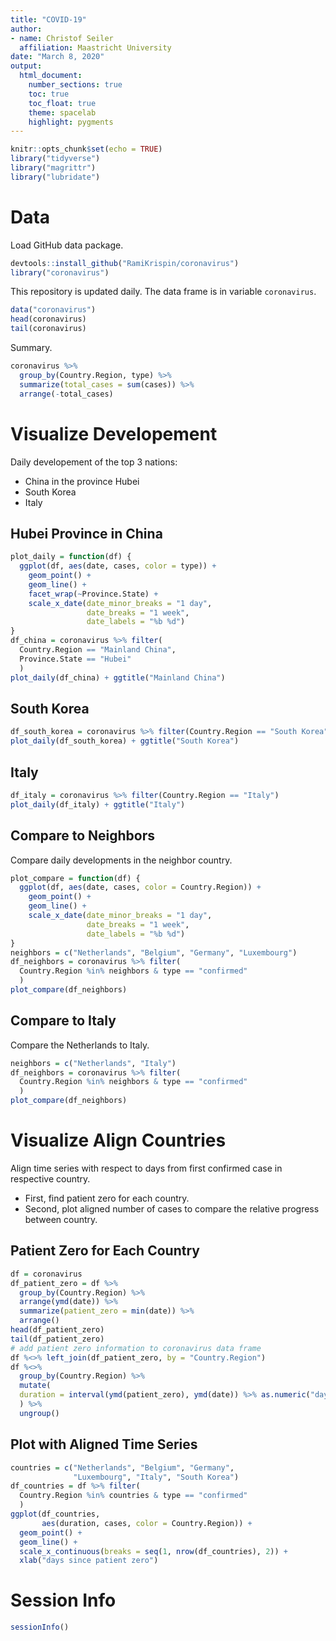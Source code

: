 ```yaml
---
title: "COVID-19"
author:
- name: Christof Seiler
  affiliation: Maastricht University
date: "March 8, 2020"
output: 
  html_document:
    number_sections: true
    toc: true
    toc_float: true
    theme: spacelab
    highlight: pygments
---
```


```r
knitr::opts_chunk$set(echo = TRUE)
library("tidyverse")
library("magrittr")
library("lubridate")
```

# Data

Load GitHub data package.

```r
devtools::install_github("RamiKrispin/coronavirus")
library("coronavirus")
```

This repository is updated daily. The data frame is in variable `coronavirus`.

```r
data("coronavirus")
head(coronavirus)
tail(coronavirus)
```

Summary.

```r
coronavirus %>% 
  group_by(Country.Region, type) %>%
  summarize(total_cases = sum(cases)) %>%
  arrange(-total_cases)
```

# Visualize Developement

Daily developement of the top 3 nations: 

* China in the province Hubei
* South Korea
* Italy

## Hubei Province in China

```r
plot_daily = function(df) {
  ggplot(df, aes(date, cases, color = type)) + 
    geom_point() +
    geom_line() + 
    facet_wrap(~Province.State) + 
    scale_x_date(date_minor_breaks = "1 day", 
                 date_breaks = "1 week", 
                 date_labels = "%b %d")
}
df_china = coronavirus %>% filter(
  Country.Region == "Mainland China",
  Province.State == "Hubei"
  )
plot_daily(df_china) + ggtitle("Mainland China")
```

## South Korea

```r
df_south_korea = coronavirus %>% filter(Country.Region == "South Korea")
plot_daily(df_south_korea) + ggtitle("South Korea")
```

## Italy

```r
df_italy = coronavirus %>% filter(Country.Region == "Italy")
plot_daily(df_italy) + ggtitle("Italy")
```

## Compare to Neighbors

Compare daily developments in the neighbor country.

```r
plot_compare = function(df) {
  ggplot(df, aes(date, cases, color = Country.Region)) + 
    geom_point() +
    geom_line() + 
    scale_x_date(date_minor_breaks = "1 day", 
                 date_breaks = "1 week", 
                 date_labels = "%b %d")
}
neighbors = c("Netherlands", "Belgium", "Germany", "Luxembourg")
df_neighbors = coronavirus %>% filter(
  Country.Region %in% neighbors & type == "confirmed"
  )
plot_compare(df_neighbors)
```

## Compare to Italy

Compare the Netherlands to Italy.

```r
neighbors = c("Netherlands", "Italy")
df_neighbors = coronavirus %>% filter(
  Country.Region %in% neighbors & type == "confirmed"
  )
plot_compare(df_neighbors)
```

# Visualize Align Countries

Align time series with respect to days from first confirmed case in respective country. 

* First, find patient zero for each country.
* Second, plot aligned number of cases to compare the relative progress between country.

## Patient Zero for Each Country

```r
df = coronavirus
df_patient_zero = df %>% 
  group_by(Country.Region) %>%
  arrange(ymd(date)) %>%
  summarize(patient_zero = min(date)) %>% 
  arrange()
head(df_patient_zero)
tail(df_patient_zero)
# add patient zero information to coronavirus data frame
df %<>% left_join(df_patient_zero, by = "Country.Region")
df %<>% 
  group_by(Country.Region) %>%
  mutate(
  duration = interval(ymd(patient_zero), ymd(date)) %>% as.numeric("days")
  ) %>% 
  ungroup()
```

## Plot with Aligned Time Series

```r
countries = c("Netherlands", "Belgium", "Germany", 
              "Luxembourg", "Italy", "South Korea")
df_countries = df %>% filter(
  Country.Region %in% countries & type == "confirmed"
  )
ggplot(df_countries, 
       aes(duration, cases, color = Country.Region)) + 
  geom_point() +
  geom_line() + 
  scale_x_continuous(breaks = seq(1, nrow(df_countries), 2)) +
  xlab("days since patient zero")
```

# Session Info {.unnumbered}

```r
sessionInfo()
```
